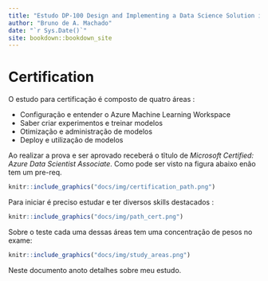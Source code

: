 ```yaml
--- 
title: "Estudo DP-100 Design and Implementing a Data Science Solution in Azure"
author: "Bruno de A. Machado"
date: "`r Sys.Date()`"
site: bookdown::bookdown_site
---
```


# Certification

O estudo para certificação é composto de quatro áreas : 

* Configuração e entender o Azure Machine Learning Workspace
* Saber criar experimentos e treinar modelos
* Otimização e administração de modelos
* Deploy e utilização de modelos


Ao realizar a prova e ser aprovado receberá o tĩtulo de _Microsoft Certified: Azure Data Scientist Associate_. Como pode ser visto na figura abaixo enão tem um pre-req.


```r
knitr::include_graphics("docs/img/certification_path.png")
```


Para iniciar é preciso estudar e ter diversos skills destacados : 

```r
knitr::include_graphics("docs/img/path_cert.png")
```


Sobre o teste cada uma dessas áreas tem uma concentração de pesos no exame:

```r
knitr::include_graphics("docs/img/study_areas.png")
```


Neste documento anoto detalhes sobre meu estudo.




